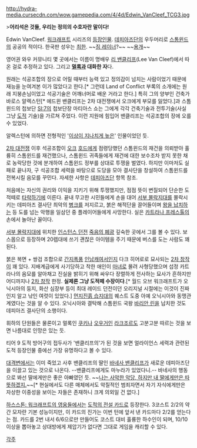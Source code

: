 http://hydra-media.cursecdn.com/wow.gamepedia.com/4/4d/Edwin_VanCleef_TCG3.jpg

>'''어리석은 것들, 우리는 정의의 수호자란 말이다!'''

Edwin VanCleef. [[워크래프트]] 시리즈의 [[워크래프트/등장인물|등장인물]]. [[데피아즈단]]의 우두머리로 [[스톰윈드]]의 공공의 적이다. 한국판 성우는 [[최한]]. ~~[[짐 레이너]]?~~ ~~[[용개]]~~

영어권 와우 커뮤니티 몇 곳에서는 이름이 명배우 [[리 밴클리프]](Lee Van Cleef)에서 따온 걸로 추정하고 있다. 그리고 '''[[멀록]]과 대화한 자'''다.

원래는 석공조합의 장으로 어릴 때부터 능력 있고 정의감이 넘치는 사람이었기 때문에 재능을 눈여겨본 이가 많았다고 한다.[* 그런데 Land of Conflict 부록의 소개에는 원래 지붕손님이었고 석공기술은 어깨너머로 배운 거라고 한다.] 특히 그의 양부인 건축가 바로스 알렉스턴[* 에드윈 밴클리프는 2차 대전쟁에서 오크에게 부모를 잃었다.]과 스톰윈드의 첩보단 [[SI:7]]의 첩보단장 마티아스 쇼는 그에게 각각 건축기술과 전투기술(사실 그냥 [[도적(월드 오브 워크래프트)|도적]] 기술)을 가르쳐 주었다. 이런 지원에 힘입어 밴클리프는 석공조합의 장에 오를 수 있었다.

알렉스턴에 의하면 전형적인 '[[현실은 시궁창|이상이 지나치게 높은]]' 인물이었던 듯.

[[워크래프트 2|2차 대전쟁]] 이후 석공조합이 [[오크(워크래프트)|오크]] [[호드(워크래프트)|호드]]에게 점령당했던 스톰윈드의 재건을 의뢰받아 훌륭히 스톰윈드를 재건했으나, 스톰윈드 귀족들에게 재건에 대한 보수조차 받지 못한 채로 농락당한 것에 분개하여 스톰윈드 정부를 상대로 투쟁을 벌였다. 하지만 이마저도 실패로 끝나자, 구 석공조합 세력을 바탕으로 도당을 모아 결사단을 창설하여 스톰윈드를 전복시킬 음모를 꾸민다. 자세한 사항은 [[데피아즈단]] 항목 참조.

처음에는 자신의 권리와 이익을 지키기 위해 투쟁했지만, 점점 뜻이 변질되어 단순한 도적떼로 [[타락]]하기에 이른다. 끝내 무고한 시민들에게 손을 대어 [[서부 몰락지대]]를 몰락시키는 데피아즈 결사단 최악의 [[병크]]를 저지르고, 붉은 해적단을 끌어들이며 [[바리안 린|왕을 납치]]하는 등 도를 넘는 악행을 일삼던 중 플레이어들에게 사망한다. 실은 [[오닉시아|카트라나 프레스톨]]의 손에서 놀아난 꼴이다.

[[서부 몰락지대]]에 위치한 [[인스턴스 던전]] [[죽음의 폐광]] 깊숙한 곳에서 그를 볼 수 있다. 보스몹으로 등장하며 20렙대에 쓰기 괜찮은 아이템을 주기 때문에 버스를 도는 사람도 꽤 된다.

붉은 복면 + 쌍검 조합으로 [[간지폭풍]] [[인남캐]]여서인지 다크 히어로로 묘사되는 [[2차 창작]]이 꽤 있다. 지배계급에게 사기당하고 착한 애인이 [[마녀]]로 몰려 사형당했으며 섭정 카트라나의 음모를 알아채고 진실을 밝히기 위해 싸우다 장렬하게 전사하는 묘사가 흔하지만 어디까지나 [[2차 창작]] 한정. '''실제론 그냥 도적떼 수장이다'''.[* 월드 오브 워크래프트가 오닉시아의 둥지, 화산 심장부 등이 최대 레이드 던전이던 오리지널 시절에는 이것이 진짜인지 알고 낚인 여럿이 있었다.] [[먼지진흙 습지대]]의 퀘스트 도중 아예 오닉시아와 동맹관계였다는 것을 알 수 있다. 오닉시아와 결탁해 스톰윈드 국왕 [[바리안 린]]을 납치한 것도 데피아즈 결사단의 소행이다.

휘하의 단원들은 물론이고 멀록인 [[쿠키]]나 [[오우거]]인 [[라크조르]]도 고분고분 따르는 것을 보면 나름대로 인망은 있는 듯.

티어 9 도적 방어구의 접두사가 '밴클리프의'가 된 것을 보면 얼라이언스 세력과 관련된 도적 등장인물 중에선 가장 유명하다고 볼 수 있다.

[[대격변]]에서는 이미 죽었고 사후 밴클리프의 딸인 [[바네사 밴클리프]]가 새로운 데피아즈단을 이끌고 있는 것으로 나온다. --밴클리프에게도 마누라가 있었다니.-- 바네사의 행동으로 봐선 딸에게만은 좋은 아빠였던 듯. ~~[[차도남|나는 사악한 악당, 하지만 내 딸에게만은 따뜻하겠지.]]~~[* 현실에서도 다른 매체에서도 악질적인 범죄자면서 자기 자식에게만은 자상한 이중성을 보이는 자들은 존재하니 크게 의외일 건 없다.]

[[하스스톤: 워크래프트의 영웅들]]에서는 [[발리라 생귀나르(하스스톤: 워크래프트의 영웅들)#s-3.5|도적의 전설 카드]]로 등장한다. 3코스트 2/2의 약간 모자란 기본 성능이지만, 이 카드의 진가는 이번 턴에 앞서 낸 카드마다 2/2를 얻는다는 점. 카드를 2번 내서 6/6으로만 만들어도 코스트 대비 훌륭한 하수인이 되며, 10/10 이상을 뽑아놓고 상대방에게 제압기가 없다면 그대로 게임을 캐리할 수 있다.

[[각주]]

